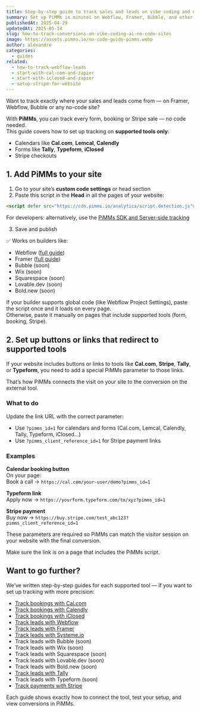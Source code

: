 ```yaml
---
title: Step-by-step guide to track sales and leads on vibe coding and no-code website builders
summary: Set up PiMMs in minutes on Webflow, Framer, Bubble, and other AI or no-code tools — and track every form, calendar, or Stripe checkout with full attribution.
publishedAt: 2025-04-29
updatedAt: 2025-05-14
slug: how-to-track-conversions-on-vibe-coding-ai-no-code-sites
image: https://assets.pimms.io/no-code-guide-pimms.webp
author: alexandre
categories:
  - guides
related:
  - how-to-track-webflow-leads
  - start-with-cal-com-and-zapier
  - start-with-iclosed-and-zapier
  - setup-stripe-for-website
---
```


Want to track exactly where your sales and leads come from — on Framer, Webflow, Bubble or any no-code site?

With **PiMMs**, you can track every form, booking or Stripe sale — no code needed.  
This guide covers how to set up tracking on **supported tools only**:

- Calendars like **Cal.com**, **Lemcal**, **Calendly**
- Forms like **Tally**, **Typeform**, **iClosed**
- Stripe checkouts

## 1. Add PiMMs to your site

1. Go to your site’s **custom code settings** or head section  
2. Paste this script in the **Head** in all the pages of your website:

```html
<script defer src="https://cdn.pimms.io/analytics/script.detection.js"></script>
```

For developers: alternatively, use the [PiMMs SDK and Server-side tracking](/articles/introducing-conversion)

<LinkCard
  href="/freetools/site-checker"
  title="Verify your script installation"
  description="Use our free tool to automatically check if the PiMMs analytics script is properly installed on your website."
/>

3. Save and publish

✅ Works on builders like:
- Webflow ([full guide](/articles/how-to-track-webflow-leads))
- Framer ([full guide](/articles/how-to-track-framer))
- Bubble (soon)
- Wix (soon)
- Squarespace (soon)
- Lovable.dev (soon)
- Bold.new (soon)

If your builder supports global code (like Webflow Project Settings), paste the script once and it loads on every page.  
Otherwise, paste it manually on pages that include supported tools (form, booking, Stripe).

## 2. Set up buttons or links that redirect to supported tools

If your website includes buttons or links to tools like **Cal.com**, **Stripe**, **Tally**, or **Typeform**, you need to add a special PiMMs parameter to those links.

That’s how PiMMs connects the visit on your site to the conversion on the external tool.

### What to do

Update the link URL with the correct parameter:

- Use `?pimms_id=1` for calendars and forms (Cal.com, Lemcal, Calendly, Tally, Typeform, iClosed…)
- Use `?pimms_client_reference_id=1` for Stripe payment links

### Examples

**Calendar booking button**  
On your page:  
Book a call → `https://cal.com/your-user/demo?pimms_id=1`

**Typeform link**  
Apply now → `https://yourform.typeform.com/to/xyz?pimms_id=1`

**Stripe payment**  
Buy now → `https://buy.stripe.com/test_abc123?pimms_client_reference_id=1`

These parameters are required so PiMMs can match the visitor session on your website with the final conversion.

Make sure the link is on a page that includes the PiMMs script.

## Want to go further?

We’ve written step-by-step guides for each supported tool — if you want to set up tracking with more precision:

- [Track bookings with Cal.com](/articles/start-with-cal-com-and-zapier)
- [Track bookings with Calendly](/articles/how-to-track-calendly)
- [Track bookings with iClosed](/articles/start-with-iclosed-and-zapier)
- [Track leads with Webflow](/articles/how-to-track-webflow-leads)
- [Track leads with Framer](/articles/how-to-track-framer)
- [Track leads with Systeme.io](/articles/how-to-track-systemeio-sales-and-leads)
- Track leads with Bubble (soon)
- Track leads with Wix (soon)
- Track leads with Squarespace (soon)
- Track leads with Lovable.dev (soon)
- Track leads with Bold.new (soon)
- [Track leads with Tally](/articles/how-to-track-tally)
- Track leads with Typeform (soon)
- [Track payments with Stripe](/articles/setup-stripe-for-website)

Each guide shows exactly how to connect the tool, test your setup, and view conversions in PiMMs.
